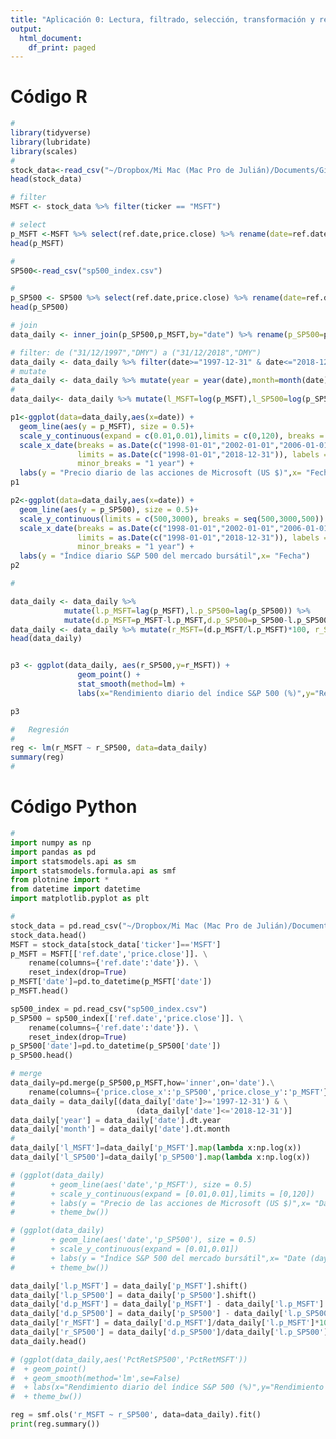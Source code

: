 ```yaml
---
title: "Aplicación 0: Lectura, filtrado, selección, transformación y representación de datos en R y Python"
output:
  html_document:
    df_print: paged
---
```


# Código R

```r
#
library(tidyverse)
library(lubridate)
library(scales)
#
stock_data<-read_csv("~/Dropbox/Mi Mac (Mac Pro de Julián)/Documents/GitHub/EcoMetricsRPy/sp500_45.csv")
head(stock_data)

# filter
MSFT <- stock_data %>% filter(ticker == "MSFT")

# select
p_MSFT <-MSFT %>% select(ref.date,price.close) %>% rename(date=ref.date)
head(p_MSFT)

# 
SP500<-read_csv("sp500_index.csv")

#
p_SP500 <- SP500 %>% select(ref.date,price.close) %>% rename(date=ref.date)
head(p_SP500)

# join
data_daily <- inner_join(p_SP500,p_MSFT,by="date") %>% rename(p_SP500=price.close.x,p_MSFT=price.close.y)

# filter: de ("31/12/1997","DMY") a ("31/12/2018","DMY")
data_daily <- data_daily %>% filter(date>="1997-12-31" & date<="2018-12-31") 
# mutate
data_daily <- data_daily %>% mutate(year = year(date),month=month(date))
# 
data_daily<- data_daily %>% mutate(l_MSFT=log(p_MSFT),l_SP500=log(p_SP500))

p1<-ggplot(data=data_daily,aes(x=date)) +
  geom_line(aes(y = p_MSFT), size = 0.5)+
  scale_y_continuous(expand = c(0.01,0.01),limits = c(0,120), breaks = seq(0,120,20)) +  
  scale_x_date(breaks = as.Date(c("1998-01-01","2002-01-01","2006-01-01","2010-01-01","2014-01-01","2018-01-01")),
               limits = as.Date(c("1998-01-01","2018-12-31")), labels = date_format("1%b%Y"),
               minor_breaks = "1 year") +
  labs(y = "Precio diario de las acciones de Microsoft (US $)",x= "Fecha")
p1

p2<-ggplot(data=data_daily,aes(x=date)) +
  geom_line(aes(y = p_SP500), size = 0.5)+
  scale_y_continuous(limits = c(500,3000), breaks = seq(500,3000,500)) +  
  scale_x_date(breaks = as.Date(c("1998-01-01","2002-01-01","2006-01-01","2010-01-01","2014-01-01","2018-01-01")),
               limits = as.Date(c("1998-01-01","2018-12-31")), labels = date_format("1%b%Y"),
               minor_breaks = "1 year") +
  labs(y = "Índice diario S&P 500 del mercado bursátil",x= "Fecha")
p2

#

data_daily <- data_daily %>% 
            mutate(l.p_MSFT=lag(p_MSFT),l.p_SP500=lag(p_SP500)) %>% 
            mutate(d.p_MSFT=p_MSFT-l.p_MSFT,d.p_SP500=p_SP500-l.p_SP500)
data_daily <- data_daily %>% mutate(r_MSFT=(d.p_MSFT/l.p_MSFT)*100, r_SP500=(d.p_SP500/l.p_SP500)*100)
head(data_daily)


p3 <- ggplot(data_daily, aes(r_SP500,y=r_MSFT)) + 
               geom_point() +  
               stat_smooth(method=lm) +  
               labs(x="Rendimiento diario del índice S&P 500 (%)",y="Rendimiento diario de Microsoft (%)")

p3

#   Regresión 
#  
reg <- lm(r_MSFT ~ r_SP500, data=data_daily)
summary(reg)
# 
```

# Código Python

```python
#
import numpy as np
import pandas as pd
import statsmodels.api as sm
import statsmodels.formula.api as smf
from plotnine import *
from datetime import datetime
import matplotlib.pyplot as plt

# 
stock_data = pd.read_csv("~/Dropbox/Mi Mac (Mac Pro de Julián)/Documents/GitHub/EcoMetricsRPy/sp500_45.csv")
stock_data.head()
MSFT = stock_data[stock_data['ticker']=='MSFT']
p_MSFT = MSFT[['ref.date','price.close']]. \
    rename(columns={'ref.date':'date'}). \
    reset_index(drop=True)
p_MSFT['date']=pd.to_datetime(p_MSFT['date'])
p_MSFT.head()

sp500_index = pd.read_csv("sp500_index.csv")
p_SP500 = sp500_index[['ref.date','price.close']]. \
    rename(columns={'ref.date':'date'}). \
    reset_index(drop=True)
p_SP500['date']=pd.to_datetime(p_SP500['date'])
p_SP500.head()

# merge
data_daily=pd.merge(p_SP500,p_MSFT,how='inner',on='date').\
    rename(columns={'price.close_x':'p_SP500','price.close_y':'p_MSFT'})
data_daily = data_daily[(data_daily['date']>='1997-12-31') & \
                            (data_daily['date']<='2018-12-31')] 
data_daily['year'] = data_daily['date'].dt.year
data_daily['month'] = data_daily['date'].dt.month
#
data_daily['l_MSFT']=data_daily['p_MSFT'].map(lambda x:np.log(x))
data_daily['l_SP500']=data_daily['p_SP500'].map(lambda x:np.log(x))

# (ggplot(data_daily) 
#        + geom_line(aes('date','p_MSFT'), size = 0.5) 
#        + scale_y_continuous(expand = [0.01,0.01],limits = [0,120]) 
#        + labs(y = "Precio de las acciones de Microsoft (US $)",x= "Date (day)") 
#        + theme_bw())

# (ggplot(data_daily) 
#        + geom_line(aes('date','p_SP500'), size = 0.5) 
#        + scale_y_continuous(expand = [0.01,0.01]) 
#        + labs(y = "Índice S&P 500 del mercado bursátil",x= "Date (day)") 
#        + theme_bw())

data_daily['l.p_MSFT'] = data_daily['p_MSFT'].shift()
data_daily['l.p_SP500'] = data_daily['p_SP500'].shift()
data_daily['d.p_MSFT'] = data_daily['p_MSFT'] - data_daily['l.p_MSFT']
data_daily['d.p_SP500'] = data_daily['p_SP500'] - data_daily['l.p_SP500']
data_daily['r_MSFT'] = data_daily['d.p_MSFT']/data_daily['l.p_MSFT']*100
data_daily['r_SP500'] = data_daily['d.p_SP500']/data_daily['l.p_SP500']*100
data_daily.head()

# (ggplot(data_daily,aes('PctRetSP500','PctRetMSFT'))
#  + geom_point()
#  + geom_smooth(method='lm',se=False)
#  + labs(x="Rendimiento diario del índice S&P 500 (%)",y="Rendimiento diario de Microsoft (%)")
#  + theme_bw())

reg = smf.ols('r_MSFT ~ r_SP500', data=data_daily).fit()
print(reg.summary())
```

